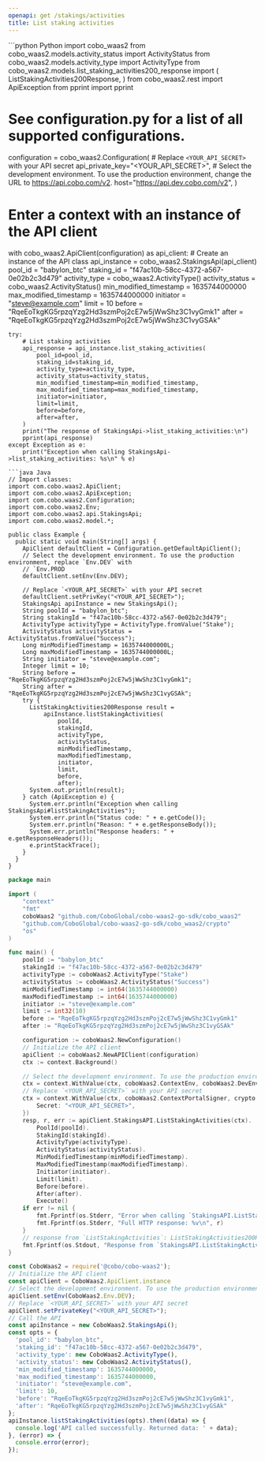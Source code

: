 ```yaml
---
openapi: get /stakings/activities
title: List staking activities
---
```


<RequestExample>
```python Python
import cobo_waas2
from cobo_waas2.models.activity_status import ActivityStatus
from cobo_waas2.models.activity_type import ActivityType
from cobo_waas2.models.list_staking_activities200_response import (
    ListStakingActivities200Response,
)
from cobo_waas2.rest import ApiException
from pprint import pprint

# See configuration.py for a list of all supported configurations.
configuration = cobo_waas2.Configuration(
    # Replace `<YOUR_API_SECRET>` with your API secret
    api_private_key="<YOUR_API_SECRET>",
    # Select the development environment. To use the production environment, change the URL to https://api.cobo.com/v2.
    host="https://api.dev.cobo.com/v2",
)
# Enter a context with an instance of the API client
with cobo_waas2.ApiClient(configuration) as api_client:
    # Create an instance of the API class
    api_instance = cobo_waas2.StakingsApi(api_client)
    pool_id = "babylon_btc"
    staking_id = "f47ac10b-58cc-4372-a567-0e02b2c3d479"
    activity_type = cobo_waas2.ActivityType()
    activity_status = cobo_waas2.ActivityStatus()
    min_modified_timestamp = 1635744000000
    max_modified_timestamp = 1635744000000
    initiator = "steve@example.com"
    limit = 10
    before = "RqeEoTkgKG5rpzqYzg2Hd3szmPoj2cE7w5jWwShz3C1vyGmk1"
    after = "RqeEoTkgKG5rpzqYzg2Hd3szmPoj2cE7w5jWwShz3C1vyGSAk"

    try:
        # List staking activities
        api_response = api_instance.list_staking_activities(
            pool_id=pool_id,
            staking_id=staking_id,
            activity_type=activity_type,
            activity_status=activity_status,
            min_modified_timestamp=min_modified_timestamp,
            max_modified_timestamp=max_modified_timestamp,
            initiator=initiator,
            limit=limit,
            before=before,
            after=after,
        )
        print("The response of StakingsApi->list_staking_activities:\n")
        pprint(api_response)
    except Exception as e:
        print("Exception when calling StakingsApi->list_staking_activities: %s\n" % e)

```
```java Java
// Import classes:
import com.cobo.waas2.ApiClient;
import com.cobo.waas2.ApiException;
import com.cobo.waas2.Configuration;
import com.cobo.waas2.Env;
import com.cobo.waas2.api.StakingsApi;
import com.cobo.waas2.model.*;

public class Example {
  public static void main(String[] args) {
    ApiClient defaultClient = Configuration.getDefaultApiClient();
    // Select the development environment. To use the production environment, replace `Env.DEV` with
    // `Env.PROD
    defaultClient.setEnv(Env.DEV);

    // Replace `<YOUR_API_SECRET>` with your API secret
    defaultClient.setPrivKey("<YOUR_API_SECRET>");
    StakingsApi apiInstance = new StakingsApi();
    String poolId = "babylon_btc";
    String stakingId = "f47ac10b-58cc-4372-a567-0e02b2c3d479";
    ActivityType activityType = ActivityType.fromValue("Stake");
    ActivityStatus activityStatus = ActivityStatus.fromValue("Success");
    Long minModifiedTimestamp = 1635744000000L;
    Long maxModifiedTimestamp = 1635744000000L;
    String initiator = "steve@example.com";
    Integer limit = 10;
    String before = "RqeEoTkgKG5rpzqYzg2Hd3szmPoj2cE7w5jWwShz3C1vyGmk1";
    String after = "RqeEoTkgKG5rpzqYzg2Hd3szmPoj2cE7w5jWwShz3C1vyGSAk";
    try {
      ListStakingActivities200Response result =
          apiInstance.listStakingActivities(
              poolId,
              stakingId,
              activityType,
              activityStatus,
              minModifiedTimestamp,
              maxModifiedTimestamp,
              initiator,
              limit,
              before,
              after);
      System.out.println(result);
    } catch (ApiException e) {
      System.err.println("Exception when calling StakingsApi#listStakingActivities");
      System.err.println("Status code: " + e.getCode());
      System.err.println("Reason: " + e.getResponseBody());
      System.err.println("Response headers: " + e.getResponseHeaders());
      e.printStackTrace();
    }
  }
}

```
```go Go
package main

import (
	"context"
	"fmt"
	coboWaas2 "github.com/CoboGlobal/cobo-waas2-go-sdk/cobo_waas2"
	"github.com/CoboGlobal/cobo-waas2-go-sdk/cobo_waas2/crypto"
	"os"
)

func main() {
	poolId := "babylon_btc"
	stakingId := "f47ac10b-58cc-4372-a567-0e02b2c3d479"
	activityType := coboWaas2.ActivityType("Stake")
	activityStatus := coboWaas2.ActivityStatus("Success")
	minModifiedTimestamp := int64(1635744000000)
	maxModifiedTimestamp := int64(1635744000000)
	initiator := "steve@example.com"
	limit := int32(10)
	before := "RqeEoTkgKG5rpzqYzg2Hd3szmPoj2cE7w5jWwShz3C1vyGmk1"
	after := "RqeEoTkgKG5rpzqYzg2Hd3szmPoj2cE7w5jWwShz3C1vyGSAk"

	configuration := coboWaas2.NewConfiguration()
	// Initialize the API client
	apiClient := coboWaas2.NewAPIClient(configuration)
	ctx := context.Background()

	// Select the development environment. To use the production environment, replace coboWaas2.DevEnv with coboWaas2.ProdEnv
	ctx = context.WithValue(ctx, coboWaas2.ContextEnv, coboWaas2.DevEnv)
	// Replace `<YOUR_API_SECRET>` with your API secret
	ctx = context.WithValue(ctx, coboWaas2.ContextPortalSigner, crypto.Ed25519Signer{
		Secret: "<YOUR_API_SECRET>",
	})
	resp, r, err := apiClient.StakingsAPI.ListStakingActivities(ctx).
		PoolId(poolId).
		StakingId(stakingId).
		ActivityType(activityType).
		ActivityStatus(activityStatus).
		MinModifiedTimestamp(minModifiedTimestamp).
		MaxModifiedTimestamp(maxModifiedTimestamp).
		Initiator(initiator).
		Limit(limit).
		Before(before).
		After(after).
		Execute()
	if err != nil {
		fmt.Fprintf(os.Stderr, "Error when calling `StakingsAPI.ListStakingActivities``: %v\n", err)
		fmt.Fprintf(os.Stderr, "Full HTTP response: %v\n", r)
	}
	// response from `ListStakingActivities`: ListStakingActivities200Response
	fmt.Fprintf(os.Stdout, "Response from `StakingsAPI.ListStakingActivities`: %v\n", resp)
}

```
```javascript JavaScript
const CoboWaas2 = require('@cobo/cobo-waas2');
// Initialize the API client
const apiClient = CoboWaas2.ApiClient.instance
// Select the development environment. To use the production environment, replace `Env.DEV` with `Env.PROD`
apiClient.setEnv(CoboWaas2.Env.DEV);
// Replace `<YOUR_API_SECRET>` with your API secret
apiClient.setPrivateKey("<YOUR_API_SECRET>");
// Call the API
const apiInstance = new CoboWaas2.StakingsApi();
const opts = {
  'pool_id': "babylon_btc",
  'staking_id': "f47ac10b-58cc-4372-a567-0e02b2c3d479",
  'activity_type': new CoboWaas2.ActivityType(),
  'activity_status': new CoboWaas2.ActivityStatus(),
  'min_modified_timestamp': 1635744000000,
  'max_modified_timestamp': 1635744000000,
  'initiator': "steve@example.com",
  'limit': 10,
  'before': "RqeEoTkgKG5rpzqYzg2Hd3szmPoj2cE7w5jWwShz3C1vyGmk1",
  'after': "RqeEoTkgKG5rpzqYzg2Hd3szmPoj2cE7w5jWwShz3C1vyGSAk"
};
apiInstance.listStakingActivities(opts).then((data) => {
  console.log('API called successfully. Returned data: ' + data);
}, (error) => {
  console.error(error);
});
```
</RequestExample>